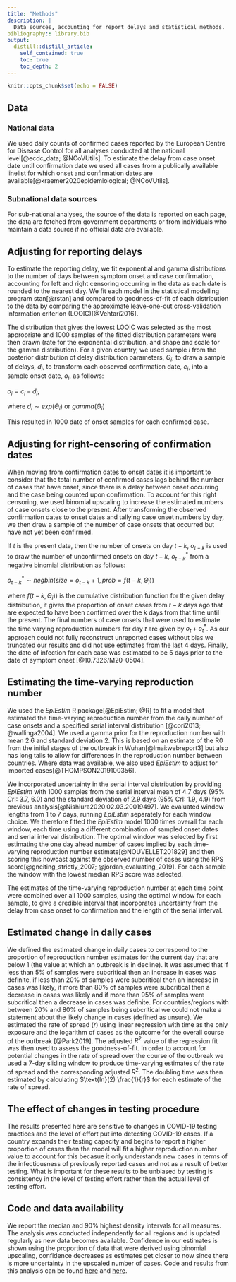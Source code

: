 ```yaml
---
title: "Methods"
description: |
  Data sources, accounting for report delays and statistical methods.
bibliography:: library.bib
output:
  distill::distill_article:
    self_contained: true
    toc: true
    toc_depth: 2
---
```

  
  ```r
knitr::opts_chunk$set(echo = FALSE)
```
## Data

### National data

We used daily counts of confirmed cases reported by the European Centre for Disease Control for all analyses conducted at the national level[@ecdc_data; @NCoVUtils]. To estimate the delay from case onset date until confirmation date we used all cases from a publically available linelist for which onset and confirmation dates are available[@kraemer2020epidemiological; @NCoVUtils].

### Subnational data sources

For sub-national analyses, the source of the data is reported on each page, the data are fetched from government departments or from individuals who maintain a data source if no official data are available.

## Adjusting for reporting delays

To estimate the reporting delay, we fit exponential and gamma distributions to the number of days between symptom onset and case confirmation, accounting for left and right censoring occurring in the data as each date is rounded to the nearest day. We fit each model in the statistical modelling program stan[@rstan] and compared to goodness-of-fit of each distribution to the data by comparing the approximate leave-one-out cross-validation information criterion (LOOIC)[@Vehtari2016]. 

The distribution that gives the lowest LOOIC was selected as the most appropriate and 1000 samples of the fitted distribution parameters were then drawn (rate for the exponential distribution, and shape and scale for the gamma distribution). For a given country, we used sample $i$ from the posterior distribution of delay distribution parameters, $\Theta_i$, to draw a sample of delays, $d_i$, to transform each observed confirmation date, $c_i$, into a sample onset date, $o_i$, as follows:
  
$o_i = c_i - d_i$, 

where $d_i \sim exp(\Theta_i)$ or $gamma(\Theta_i)$
  
This resulted in 1000 date of onset samples for each confirmed case.
  
## Adjusting for right-censoring of confirmation dates

When moving from confirmation dates to onset dates it is important to consider that the total number of confirmed cases lags behind the number of cases that have onset, since there is a delay between onset occurring and the case being counted upon confirmation. To account for this right censoring, we used binomial upscaling to increase the estimated numbers of case onsets close to the present. After transforming the observed confirmation dates to onset dates and tallying case onset numbers by day, we then drew a sample of the number of case onsets that occurred but have not yet been confirmed. 

If $t$ is the present date, then the number of onsets on day $t-k$, $o_{t-k}$ is used to draw the number of unconfirmed onsets on day $t-k$, $o^{*}_{t-k}$ from a negative binomial distribution as follows:

$o^{*}_{t-k} \sim negbin(size = o_{t-k} + 1, prob = f(t-k, \Theta_i))$
  
where $f(t-k, \Theta_i))$ is the cumulative distribution function for the given delay distribution, it gives the proportion of onset cases from $t-k$ days ago that are expected to have been confirmed over the k days from that time until the present. The final numbers of case onsets that were used to estimate the time varying reproduction numbers for day $t$ are given by $o_t + o^{*}_{t}$. As our approach could not fully reconstruct unreported cases without bias we truncated our results and did not use estimates from the last 4 days. Finally, the date of infection for each case was estimated to be 5 days prior to the date of symptom onset [@10.7326/M20-0504].
  
## Estimating the time-varying reproduction number
  
We used the *EpiEstim* R package[@EpiEstim; @R] to fit a model that estimated the time-varying reproduction number from the daily number of case onsets and a specified serial interval distribution [@cori2013; @wallinga2004]. We used a gamma prior for the reproduction number with mean 2.6 and standard deviation 2. This is based on an estimate of the R0 from the initial stages of the outbreak in Wuhan[@Imai:webreport3] but also has long tails to allow for differences in the reproduction number between countries. Where data was available, we also used *EpiEstim* to adjust for imported cases[@THOMPSON2019100356].
  
We incorporated uncertainty in the serial interval distribution by providing *EpiEstim* with 1000 samples from the serial interval mean of 4.7 days (95% CrI: 3.7, 6.0) and the standard deviation of 2.9 days (95% CrI: 1.9, 4.9) from previous analysis[@Nishiura2020.02.03.20019497]. We evaluated window lengths from 1 to 7 days, running *EpiEstim* separately for each window choice. We therefore fitted the *EpiEstim* model 1000 times overall for each window, each time using a different combination of sampled onset dates and serial interval distribution. The optimal window was selected by first estimating the one day ahead number of cases implied by each time-varying reproduction number estimate[@NOUVELLET201829] and then scoring this nowcast against the observed number of cases using the RPS score[@gneiting_strictly_2007; @jordan_evaluating_2019]. For each sample the window with the lowest median RPS score was selected. 

The estimates of the time-varying reproduction number at each time point were combined over all 1000 samples, using the optimal window for each sample, to give a credible interval that incorporates uncertainty from the delay from case onset to confirmation and the length of the serial interval.

## Estimated change in daily cases

We defined the estimated change in daily cases to correspond to the proportion of reproduction number estimates for the current day that are below 1 (the value at which an outbreak is in decline). It was assumed that if less than 5% of samples were subcritical then an increase in cases was definite, if less than 20% of samples were subcritical then an increase in cases was likely, if more than 80% of samples were subcritical then a decrease in cases was likely and if more than 95% of samples were subcritical then a decrease in cases was definite. For countries/regions with between 20% and 80% of samples being subcritical we could not make a statement about the likely change in cases (defined as unsure).
We estimated the rate of spread ($r$) using linear regression with time as the only exposure and the logarithm of cases as the outcome for the overall course of the outbreak [@Park2019]. The adjusted $R^2$ value of the regression fit was then used to assess the goodness-of-fit. In order to account for potential changes in the rate of spread over the course of the outbreak we used a 7-day sliding window to produce time-varying estimates of the rate of spread and the corresponding adjusted $R^2$. The doubling time was then estimated by calculating $\text{ln}(2) \frac{1}{r}$ for each estimate of the rate of spread.

## The effect of changes in testing procedure

The results presented here are sensitive to changes in COVID-19 testing practices and the level of effort put into detecting COVID-19 cases. If a country expands their testing capacity and begins to report a higher proportion of cases then the model will fit a higher reproduction number value to account for this becasue it only understands new cases in terms of the infectiousness of previously reported cases and not as a result of better testing. What is important for these results to be unbiased by testing is consistency in the level of testing effort rather than the actual level of testing effort.

## Code and data availability

We report the median and 90% highest density intervals for all measures. The analysis was conducted independently for all regions and is updated regularly as new data becomes available. Confidence in our estimates is shown using the proportion of data that were derived using binomial upscaling, confidence decreases as estimates get closer to now since there is more uncertainty in the upscaled number of cases. Code and results from this analysis can be found [here](https://epiforecasts.io/EpiNow) and [here](https://github.com/epiforecasts/covid).

